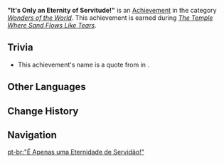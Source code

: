{{Achievement Infobox
|id           = 81292
|order id     = 1278
|category     = Wonders of the World
|description  = The Jinni Liloupar, who has slumbered for hundreds and thousands of years, enters into a pact with you.
|requirements = Earned during ''[[The Temple Where Sand Flows Like Tears]]''.
|primogems    = 5
|tracking     = 
|quest        = The Dirge of Bilqis
|hidden       = 1
|type         = Quest
}}
'''"It's Only an Eternity of Servitude!"''' is an [[Achievement]] in the category ''[[Wonders of the World]]''. This achievement is earned during ''[[The Temple Where Sand Flows Like Tears]]''.

==Trivia==
* This achievement's name is a quote from {{w|Genie (Disney)|Genie}} in {{w|Aladdin (1992 Disney film)|Aladdin}}.

==Other Languages==
{{Other Languages
|en      = "It's Only an Eternity of Servitude!"
|zhs     = 「那只是永恒的奴役而已！」
|zhs_rm  = "Nà Zhǐshì Yǒnghéng de Núyì Éryǐ!"
|zht     = 「那只是永恆的奴役而已！」
|zht_rm  = "Nà Zhǐshì Yǒnghéng de Núyì Éryǐ!"
|zh_tl   = 
|ja      = 「それはただの永遠の奴役！」
|ja_rm   = "Sore wa Tada no Eien no Doeki!"{{Assumed}}
|ja_tl   = 
|ko      = 「그건 단지 끝나지 않는 노역일 뿐이야!」
|ko_tl   = "It's Just an Endless Labor!"
|es      = ¡Solo es una eternidad de esclavitud!
|es_tl   = "It's Only an Eternity of Slavery!"
|fr      = « Oh, qu'est-ce qu'une éternité de servitude... »
|fr_tl   = "Oh, What Is an Eternity of Servitude..."
|ru      = «Это лишь вечное рабство!»
|ru_tl   = "It's Only Eternal Slavery!"
|th      = "นั่นก็แค่การเป็นทาสชั่วนิรันดร์เท่านั้น!"
|th_rm   = "Nan Ko Khae Karn Pen That Chua-ni-ran Thao-nan!"
|th_tl   = "It's Only an Eternity of Slavery!"
|vi      = "Đó Chỉ Là Sự Nô Dịch Vĩnh Hằng!"
|vi_tl   = 
|de      = „Es ist lediglich ewige Sklaverei!“
|de_tl   = 
|id      = "Hanya Menjadi Hamba Sepanjang Masa!"
|id_tl   = "Just Being a Servant Forever!"
|pt      = "É Apenas uma Eternidade de Servidão!"
|pt_tl   = 
|tr      = "Bu, Sonsuz Kölelikten Başka Bir Şey Değil!"
|tr_tl   = "This is Nothing More Than Eternal Slavery!"
|it      = "È solo un'eternità di servitù!"
|it_tl   = "It's Only an Eternity of Servitude!"
}}

==Change History==
{{Change History|3.4}}
<!--
==References==
{{Reflist}}
-->
==Navigation==
{{Achievement Navbox}}

[[pt-br:"É Apenas uma Eternidade de Servidão!"]]